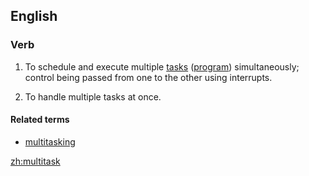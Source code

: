 ==English==

===Verb===
{{en-verb|multitasks|multitasking|multitasked}}

# {{computing}} To schedule and execute multiple [[task]]s ([[program]]) simultaneously; control being passed from one to the other using interrupts.
# {{buzzword|figurative|of a person}} To handle multiple tasks at once.

====Related terms====
*[[multitasking]]

[[zh:multitask]]